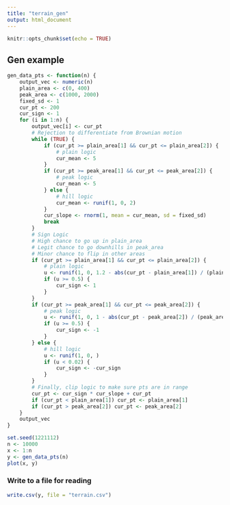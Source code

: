 ```yaml
---
title: "terrain_gen"
output: html_document
---
```


```r
knitr::opts_chunk$set(echo = TRUE)
```

## Gen example

```r
gen_data_pts <- function(n) {
    output_vec <- numeric(n)
    plain_area <- c(0, 400)
    peak_area <- c(1000, 2000)
    fixed_sd <- 1
    cur_pt <- 200
    cur_sign <- 1
    for (i in 1:n) {
        output_vec[i] <- cur_pt
        # Rejection to differentiate from Brownian motion
        while (TRUE) {
            if (cur_pt >= plain_area[1] && cur_pt <= plain_area[2]) {
                # plain logic
                cur_mean <- 5
            }
            if (cur_pt >= peak_area[1] && cur_pt <= peak_area[2]) {
                # peak logic
                cur_mean <- 5
            } else {
                # hill logic
                cur_mean <- runif(1, 0, 2)
            }
            cur_slope <- rnorm(1, mean = cur_mean, sd = fixed_sd)
            break
        }
        # Sign Logic
        # High chance to go up in plain_area
        # Legit chance to go downhills in peak_area
        # Minor chance to flip in other areas
        if (cur_pt >= plain_area[1] && cur_pt <= plain_area[2]) {
            # plain logic
            u <- runif(1, 0, 1.2 - abs(cur_pt - plain_area[1]) / (plain_area[2] - plain_area[1]))
            if (u >= 0.5) {
                cur_sign <- 1
            }
        }
        if (cur_pt >= peak_area[1] && cur_pt <= peak_area[2]) {
            # peak logic
            u <- runif(1, 0, 1 - abs(cur_pt - peak_area[2]) / (peak_area[2] - peak_area[1]))
            if (u >= 0.5) {
                cur_sign <- -1
            }
        } else {
            # hill logic
            u <- runif(1, 0, )
            if (u < 0.02) {
                cur_sign <- -cur_sign
            }
        }
        # Finally, clip logic to make sure pts are in range
        cur_pt <- cur_sign * cur_slope + cur_pt
        if (cur_pt < plain_area[1]) cur_pt <- plain_area[1]
        if (cur_pt > peak_area[2]) cur_pt <- peak_area[2]
    }
    output_vec
}
```

```r
set.seed(1221112)
n <- 10000
x <- 1:n
y <- gen_data_pts(n)
plot(x, y)
```

### Write to a file for reading

```r
write.csv(y, file = "terrain.csv")
```